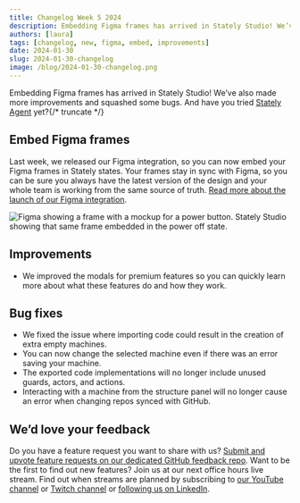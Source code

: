 ```yaml
---
title: Changelog Week 5 2024
description: Embedding Figma frames has arrived in Stately Studio! We’ve also made more improvements and squashed some bugs. And have you tried Stately Agent yet?
authors: [laura]
tags: [changelog, new, figma, embed, improvements]
date: 2024-01-30
slug: 2024-01-30-changelog
image: /blog/2024-01-30-changelog.png
---
```


Embedding Figma frames has arrived in Stately Studio! We’ve also made more improvements and squashed some bugs. And have you tried [Stately Agent](https://www.youtube.com/live/c05bOPeinSA?si=Ti3otk_1-CE2mm00&t=122) yet?{/* truncate */}

## Embed Figma frames

Last week, we released our Figma integration, so you can now embed your Figma frames in Stately states. Your frames stay in sync with Figma, so you can be sure you always have the latest version of the design and your whole team is working from the same source of truth. [Read more about the launch of our Figma integration](../../docs/assets/blog/2024-01-25-embed-figma).

![Figma showing a frame with a mockup for a power button. Stately Studio showing that same frame embedded in the power off state.](figma-embed.png)

## Improvements

- We improved the modals for premium features so you can quickly learn more about what these features do and how they work.

## Bug fixes

- We fixed the issue where importing code could result in the creation of extra empty machines.
- You can now change the selected machine even if there was an error saving your machine.
- The exported code implementations will no longer include unused guards, actors, and actions.
- Interacting with a machine from the structure panel will no longer cause an error when changing repos synced with GitHub.

## We’d love your feedback

Do you have a feature request you want to share with us? [Submit and upvote feature requests on our dedicated GitHub feedback repo](https://github.com/statelyai/feedback). Want to be the first to find out new features? Join us at our next office hours live stream. Find out when streams are planned by subscribing to [our YouTube channel](https://www.youtube.com/@Statelyai) or [Twitch channel](https://www.twitch.tv/statelyai) or [following us on LinkedIn](https://www.linkedin.com/company/statelyai/).
